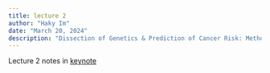 ```yaml
---
title: lecture 2
author: "Haky Im"
date: "March 20, 2024"
description: "Dissection of Genetics & Prediction of Cancer Risk: Methods & Tools"
---
```


Lecture 2 notes in [keynote](https://www.icloud.com/keynote/0bdHhtpJp9CuF9-PaW6fg_lsw#L2-Cancer-GWAS)

